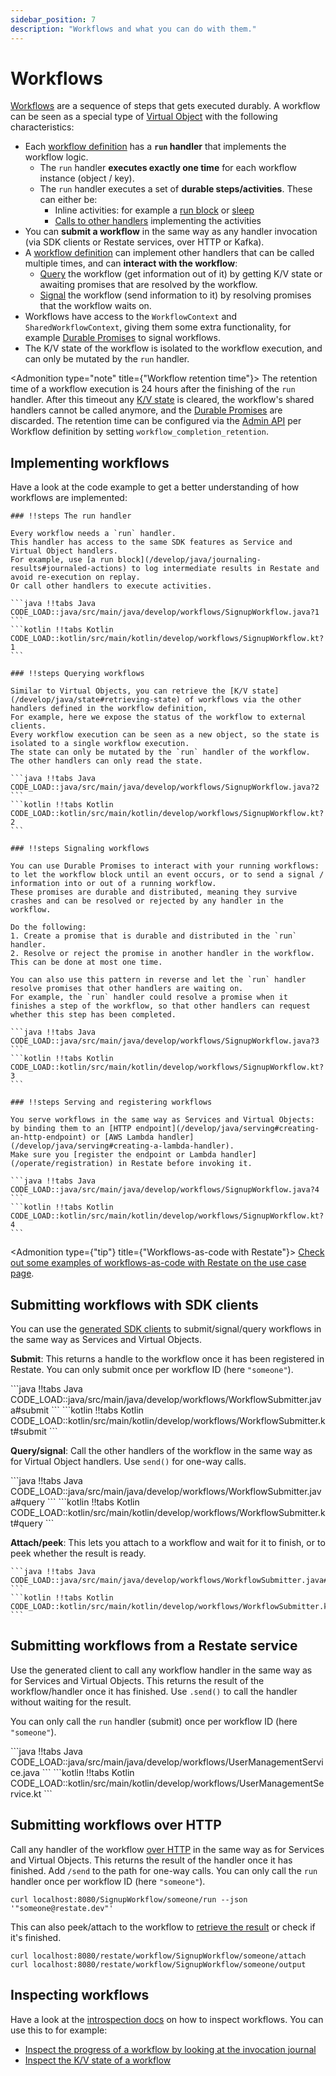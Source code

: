 ```yaml
---
sidebar_position: 7
description: "Workflows and what you can do with them."
---
```



# Workflows

[Workflows](/concepts/services#workflows) are a sequence of steps that gets executed durably.
A workflow can be seen as a special type of [Virtual Object](/concepts/services#virtual-objects) with the following characteristics:

- Each [workflow definition](/develop/java/overview#workflows) has a **`run` handler** that implements the workflow logic.
  - The `run` handler **executes exactly one time** for each workflow instance (object / key).
  - The `run` handler executes a set of **durable steps/activities**. These can either be:
    - Inline activities: for example a [run block](/develop/java/journaling-results#journaled-actions) or [sleep](/develop/java/durable-timers)
    - [Calls to other handlers](/develop/java/service-communication) implementing the activities
- You can **submit a workflow** in the same way as any handler invocation (via SDK clients or Restate services, over HTTP or Kafka).
- A [workflow definition](/develop/java/overview#workflows) can implement other handlers that can be called multiple times, and can **interact with the workflow**:
    - [Query](/develop/java/workflows#implementing-workflows) the workflow (get information out of it) by getting K/V state or awaiting promises that are resolved by the workflow.
    - [Signal](/develop/java/workflows#implementing-workflows) the workflow (send information to it) by resolving promises that the workflow waits on.
- Workflows have access to the `WorkflowContext` and `SharedWorkflowContext`, giving them some extra functionality, for example [Durable Promises](/develop/java/workflows#implementing-workflows) to signal workflows.
- The K/V state of the workflow is isolated to the workflow execution, and can only be mutated by the `run` handler.


<Admonition type="note" title={"Workflow retention time"}>
    The retention time of a workflow execution is 24 hours after the finishing of the `run` handler.
    After this timeout any [K/V state](/develop/java/state) is cleared, the workflow's shared handlers cannot be called anymore, and the [Durable Promises](/develop/java/workflows#signaling-workflows) are discarded.
    The retention time can be configured via the [Admin API](/references/admin-api/#tag/service/operation/modify_service) per Workflow definition by setting `workflow_completion_retention`.
</Admonition>

## Implementing workflows
Have a look at the code example to get a better understanding of how workflows are implemented:

<Scrollycoding>

    ### !!steps The run handler

    Every workflow needs a `run` handler.
    This handler has access to the same SDK features as Service and Virtual Object handlers.
    For example, use [a run block](/develop/java/journaling-results#journaled-actions) to log intermediate results in Restate and avoid re-execution on replay.
    Or call other handlers to execute activities.

    ```java !!tabs Java
    CODE_LOAD::java/src/main/java/develop/workflows/SignupWorkflow.java?1
    ```
    ```kotlin !!tabs Kotlin
    CODE_LOAD::kotlin/src/main/kotlin/develop/workflows/SignupWorkflow.kt?1
    ```

    ### !!steps Querying workflows

    Similar to Virtual Objects, you can retrieve the [K/V state](/develop/java/state#retrieving-state) of workflows via the other handlers defined in the workflow definition,
    For example, here we expose the status of the workflow to external clients.
    Every workflow execution can be seen as a new object, so the state is isolated to a single workflow execution.
    The state can only be mutated by the `run` handler of the workflow. The other handlers can only read the state.

    ```java !!tabs Java
    CODE_LOAD::java/src/main/java/develop/workflows/SignupWorkflow.java?2
    ```
    ```kotlin !!tabs Kotlin
    CODE_LOAD::kotlin/src/main/kotlin/develop/workflows/SignupWorkflow.kt?2
    ```

    ### !!steps Signaling workflows

    You can use Durable Promises to interact with your running workflows: to let the workflow block until an event occurs, or to send a signal / information into or out of a running workflow.
    These promises are durable and distributed, meaning they survive crashes and can be resolved or rejected by any handler in the workflow.

    Do the following:
    1. Create a promise that is durable and distributed in the `run` handler.
    2. Resolve or reject the promise in another handler in the workflow. This can be done at most one time.

    You can also use this pattern in reverse and let the `run` handler resolve promises that other handlers are waiting on.
    For example, the `run` handler could resolve a promise when it finishes a step of the workflow, so that other handlers can request whether this step has been completed.

    ```java !!tabs Java
    CODE_LOAD::java/src/main/java/develop/workflows/SignupWorkflow.java?3
    ```
    ```kotlin !!tabs Kotlin
    CODE_LOAD::kotlin/src/main/kotlin/develop/workflows/SignupWorkflow.kt?3
    ```

    ### !!steps Serving and registering workflows

    You serve workflows in the same way as Services and Virtual Objects: by binding them to an [HTTP endpoint](/develop/java/serving#creating-an-http-endpoint) or [AWS Lambda handler](/develop/java/serving#creating-a-lambda-handler).
    Make sure you [register the endpoint or Lambda handler](/operate/registration) in Restate before invoking it.

    ```java !!tabs Java
    CODE_LOAD::java/src/main/java/develop/workflows/SignupWorkflow.java?4
    ```
    ```kotlin !!tabs Kotlin
    CODE_LOAD::kotlin/src/main/kotlin/develop/workflows/SignupWorkflow.kt?4
    ```
</Scrollycoding>

<Admonition type={"tip"} title={"Workflows-as-code with Restate"}>
    [Check out some examples of workflows-as-code with Restate on the use case page](/use-cases/workflows).
</Admonition>

## Submitting workflows with SDK clients

You can use the [generated SDK clients](/develop/java/clients) to submit/signal/query workflows in the same way as Services and Virtual Objects.

**Submit**: This returns a handle to the workflow once it has been registered in Restate.
You can only submit once per workflow ID (here `"someone"`).

<CodeWithTabs>
    ```java !!tabs Java
    CODE_LOAD::java/src/main/java/develop/workflows/WorkflowSubmitter.java#submit
    ```
    ```kotlin !!tabs Kotlin
    CODE_LOAD::kotlin/src/main/kotlin/develop/workflows/WorkflowSubmitter.kt#submit
    ```
</CodeWithTabs>

**Query/signal**: Call the other handlers of the workflow in the same way as for Virtual Object handlers.
Use `send()` for one-way calls.

<CodeWithTabs>
    ```java !!tabs Java
    CODE_LOAD::java/src/main/java/develop/workflows/WorkflowSubmitter.java#query
    ```
    ```kotlin !!tabs Kotlin
    CODE_LOAD::kotlin/src/main/kotlin/develop/workflows/WorkflowSubmitter.kt#query
    ```
</CodeWithTabs>

**Attach/peek**: This lets you attach to a workflow and wait for it to finish, or to peek whether the result is ready.

<CodeWithTabs>

    ```java !!tabs Java
    CODE_LOAD::java/src/main/java/develop/workflows/WorkflowSubmitter.java#interact
    ```
    ```kotlin !!tabs Kotlin
    CODE_LOAD::kotlin/src/main/kotlin/develop/workflows/WorkflowSubmitter.kt#interact
    ```
</CodeWithTabs>

## Submitting workflows from a Restate service

Use the generated client to call any workflow handler in the same way as for Services and Virtual Objects.
This returns the result of the workflow/handler once it has finished.
Use `.send()` to call the handler without waiting for the result.

You can only call the `run` handler (submit) once per workflow ID (here `"someone"`).

<CodeWithTabs>
    ```java !!tabs Java
    CODE_LOAD::java/src/main/java/develop/workflows/UserManagementService.java
    ```
    ```kotlin !!tabs Kotlin
    CODE_LOAD::kotlin/src/main/kotlin/develop/workflows/UserManagementService.kt
    ```
</CodeWithTabs>

## Submitting workflows over HTTP

Call any handler of the workflow [over HTTP](/invoke/http) in the same way as for Services and Virtual Objects.
This returns the result of the handler once it has finished.
Add `/send` to the path for one-way calls.
You can only call the `run` handler once per workflow ID (here `"someone"`).

```shell
curl localhost:8080/SignupWorkflow/someone/run --json '"someone@restate.dev"'
```

This can also peek/attach to the workflow to [retrieve the result](/invoke/http#retrieve-result-of-invocations-and-workflows) or check if it's finished.

```shell
curl localhost:8080/restate/workflow/SignupWorkflow/someone/attach
curl localhost:8080/restate/workflow/SignupWorkflow/someone/output
```


## Inspecting workflows

Have a look at the [introspection docs](/operate/introspection) on how to inspect workflows.
You can use this to for example:
- [Inspect the progress of a workflow by looking at the invocation journal](/operate/introspection#inspecting-the-invocation-journal)
- [Inspect the K/V state of a workflow](/operate/introspection#inspecting-application-state)







